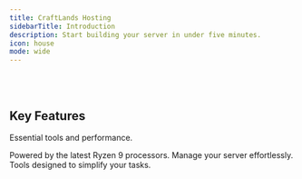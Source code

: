 ```yaml
---
title: CraftLands Hosting
sidebarTitle: Introduction
description: Start building your server in under five minutes.
icon: house
mode: wide
---
```


<StartButton />

<br />

<br />

<CardGroup>
  <HeroCard img="https://raw.githubusercontent.com/mintlify/themes/main/prism/images/setting-up.svg" title="Setting Up Your Server" description="Everything you need to know about setting up your server, from start to finish." href="getstarted" />

  <HeroCard img="https://raw.githubusercontent.com/mintlify/themes/main/prism/images/themes.svg" title="Explore Features" description="Discover a range of features designed to make server management easier." href="features" />
</CardGroup>

## Key Features

Essential tools and performance.

<CardGroup cols={3}>
  <Card title="High-Performance Hardware" icon="server" href="https://mintlify.com/docs/settings/global">
    Powered by the latest Ryzen 9 processors.
  </Card>

  <Card title="Intuitive Control Panel" icon="code" href="https://mintlify.com/docs/api-playground/openapi">
    Manage your server effortlessly.
  </Card>

  <Card title="Streamlined Management" icon="gear" href="https://mintlify.com/docs/components/accordion">
    Tools designed to simplify your tasks.
  </Card>
</CardGroup>

<br />

<br />

<Banner />